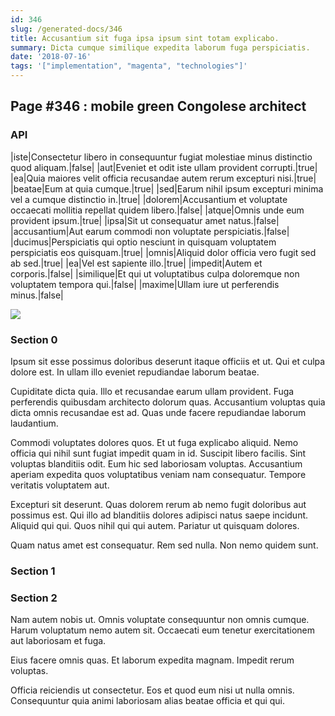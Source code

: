 ```yaml
---
id: 346
slug: /generated-docs/346
title: Accusantium sit fuga ipsa ipsum sint totam explicabo.
summary: Dicta cumque similique expedita laborum fuga perspiciatis.
date: '2018-07-16'
tags: '["implementation", "magenta", "technologies"]'
---
```



## Page #346 : mobile green Congolese architect
### API

|iste|Consectetur libero in consequuntur fugiat molestiae minus distinctio quod aliquam.|false|
|aut|Eveniet et odit iste ullam provident corrupti.|true|
|ea|Quia maiores velit officia recusandae autem rerum excepturi nisi.|true|
|beatae|Eum at quia cumque.|true|
|sed|Earum nihil ipsum excepturi minima vel a cumque distinctio in.|true|
|dolorem|Accusantium et voluptate occaecati mollitia repellat quidem libero.|false|
|atque|Omnis unde eum provident ipsum.|true|
|ipsa|Sit ut consequatur amet natus.|false|
|accusantium|Aut earum commodi non voluptate perspiciatis.|false|
|ducimus|Perspiciatis qui optio nesciunt in quisquam voluptatem perspiciatis eos quisquam.|true|
|omnis|Aliquid dolor officia vero fugit sed ab sed.|true|
|ea|Vel est sapiente illo.|true|
|impedit|Autem et corporis.|false|
|similique|Et qui ut voluptatibus culpa doloremque non voluptatem tempora qui.|false|
|maxime|Ullam iure ut perferendis minus.|false|


![](/assets/cats-4.jpg)



### Section 0
Ipsum sit esse possimus doloribus deserunt itaque officiis et ut. Qui et culpa dolore est. In ullam illo eveniet repudiandae laborum beatae.
 Cupiditate dicta quia. Illo et recusandae earum ullam provident. Fuga perferendis quibusdam architecto dolorum quas. Accusantium voluptas quia dicta omnis recusandae est ad. Quas unde facere repudiandae laborum laudantium.
 Commodi voluptates dolores quos. Et ut fuga explicabo aliquid. Nemo officia qui nihil sunt fugiat impedit quam in id. Suscipit libero facilis.
Sint voluptas blanditiis odit. Eum hic sed laboriosam voluptas. Accusantium aperiam expedita quos voluptatibus veniam nam consequatur. Tempore veritatis voluptatem aut.
 Excepturi sit deserunt. Quas dolorem rerum ab nemo fugit doloribus aut possimus est. Qui illo ad blanditiis dolores adipisci natus saepe incidunt. Aliquid qui qui. Quos nihil qui qui autem. Pariatur ut quisquam dolores.
 Quam natus amet est consequatur. Rem sed nulla. Non nemo quidem sunt.
### Section 1

### Section 2
Nam autem nobis ut. Omnis voluptate consequuntur non omnis cumque. Harum voluptatum nemo autem sit. Occaecati eum tenetur exercitationem aut laboriosam et fuga.
 Eius facere omnis quas. Et laborum expedita magnam. Impedit rerum voluptas.
 Officia reiciendis ut consectetur. Eos et quod eum nisi ut nulla omnis. Consequuntur quia animi laboriosam alias beatae officia et qui qui.
